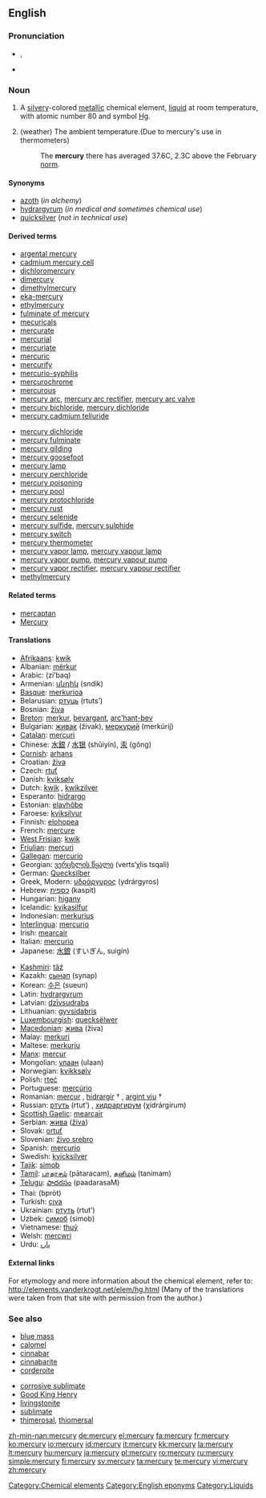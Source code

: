 {{see|Mercury}}
==English==

{{elements|Hg|gold|Au|thallium|Tl}}

===Pronunciation===
* {{a|UK}} {{IPA|/ˈmɜː(ɹ)k.jə.ɹi/}}, {{SAMPA|/"m3:(r)k.j@.ri/}}
* {{audio|en-us-mercury.ogg|Audio (US)}}

===Noun===
{{wikipedia|Mercury (element)}}
{{en-noun|-}}

# A [[silvery]]-colored [[metallic]] chemical element, [[liquid]] at room temperature, with atomic number 80 and symbol [[Hg]].
# {{idiom}} (weather) The ambient temperature.(Due to mercury's use in thermometers)
#: The '''mercury''' there has averaged 37.6C, 2.3C above the February [[norm]].

====Synonyms====
* [[azoth]] (''in alchemy'')
* [[hydrargyrum]] (''in medical and sometimes chemical use'')
* [[quicksilver]] (''not in technical use'')

====Derived terms====
{{top2}}
* [[argental mercury]]
* [[cadmium mercury cell]]
* [[dichloromercury]]
* [[dimercury]]
* [[dimethylmercury]]
* [[eka-mercury]]
* [[ethylmercury]]
* [[fulminate of mercury]]
* [[mecuricals]]
* [[mercurate]]
* [[mercurial]]
* [[mercuriate]]
* [[mercuric]]
* [[mercurify]]
* [[mercurio-syphilis]]
* [[mercurochrome]]
* [[mercurous]]
* [[mercury arc]], [[mercury arc rectifier]], [[mercury arc valve]]
* [[mercury bichloride]], [[mercury dichloride]]
* [[mercury cadmium telluride]]
{{mid2}}
* [[mercury dichloride]]
* [[mercury fulminate]]
* [[mercury gilding]]
* [[mercury goosefoot]]
* [[mercury lamp]]
* [[mercury perchloride]]
* [[mercury poisoning]]
* [[mercury pool]]
* [[mercury protochloride]]
* [[mercury rust]]
* [[mercury selenide]]
* [[mercury sulfide]], [[mercury sulphide]]
* [[mercury switch]]
* [[mercury thermometer]]
* [[mercury vapor lamp]], [[mercury vapour lamp]]
* [[mercury vapor pump]], [[mercury vapour pump]]
* [[mercury vapor rectifier]], [[mercury vapour rectifier]]
* [[methylmercury]]
{{bottom}}

====Related terms====
* [[mercaptan]]
* [[Mercury]]

====Translations====
{{top}}
* [[Afrikaans]]: [[kwik]]
* Albanian: [[mërkur]]
* Arabic: {{Arab|[[زئبق]]}} (zí’baq) {{m}}
* Armenian: [[սնդիկ]] (sndik)
* [[Basque]]: [[merkurioa]]
* Belarusian: [[ртуць]] (rtuts’)
* Bosnian: [[živa]]
* [[Breton]]: [[merkur]], [[bevargant]], [[arc'hant-bev]] {{m}}
* Bulgarian: [[живак]] (živak), [[меркурий]] (merkúrij) {{m}}
* [[Catalan]]: [[mercuri]]
* Chinese: [[水銀]] / [[水银]] (shǔiyín), [[汞]]  (gǒng)
* [[Cornish]]: [[arhans]]
* Croatian: [[živa]]
* Czech: [[rtuť]]
* Danish: [[kviksølv]]
* Dutch: [[kwik]] {{n}}, [[kwikzilver]] {{n}}
* Esperanto: [[hidrargo]]
* Estonian: [[elavhõbe]]
* Faroese: [[kviksilvur]]
* Finnish: [[elohopea]]
* French: [[mercure]] {{m}}
* [[West Frisian]]: [[kwik]] {{n}}
* [[Friulian]]: [[mercuri]]
* [[Gallegan]]: [[mercurio]]
* Georgian: [[ვერცხლის წყალი]] (verts‘χlis tsqali)
* German: [[Quecksilber]] {{m}}
* Greek, Modern: [[υδράργυρος]] (ydrárgyros) {{m}}
* Hebrew: [[כספית]] (kaspit) {{f}}
* Hungarian: [[higany]]
* Icelandic: [[kvikasilfur]]
* Indonesian: [[merkurius]]
* [[Interlingua]]: [[mercurio]]
* Irish: [[mearcair]]
* Italian: [[mercurio]] {{m}}
* Japanese: [[水銀]] (すいぎん, suigín)
{{mid}}
* [[Kashmiri]]: [[tãź]]
* Kazakh: [[сынап]] (synap)
* Korean: [[수은]] (sueun)
* Latin: [[hydrargyrum]] {{n}}
* Latvian: [[dzīvsudrabs]]
* Lithuanian: [[gyvsidabris]] {{m}}
* [[Luxembourgish]]: [[quecksëlwer]]
* [[Macedonian]]: [[жива]] (živa) {{f}}
* Malay: [[merkuri]]
* Maltese: [[merkurju]]
* [[Manx]]: [[mercur]]
* Mongolian: [[улаан]] (ulaan)
* Norwegian: [[kvikksølv]]
* Polish: [[rtęć]] {{f}}
* Portuguese: [[mercúrio]] {{m}}
* Romanian: [[mercur]] {{n}}, [[hidrargir]] † {{n}}, [[argint viu]] †
* Russian: [[ртуть]] (rtut’) {{f}}, [[хидраргирум]] (χidrárgirum) {{m}}
* [[Scottish Gaelic]]: [[mearcair]]
* Serbian: [[жива]] ([[živa]]) {{f}}
* Slovak: [[ortuť]] {{f}}
* Slovenian: [[živo srebro]] {{n}}
* Spanish: [[mercurio]] {{m}}
* Swedish: [[kvicksilver]]
* [[Tajik]]: [[simob]]
* [[Tamil]]: [[பாதரசம்]] (pātaracam), [[தனிமம்]] (tanimam)
* [[Telugu]]: [[పాదరసం]] (paadarasaM)
* Thai: {{Thai|[[ปรอท]]}} (bpròt)
* Turkish: [[cıva]]
* Ukrainian: [[ртуть]] (rtut’)
* Uzbek: [[симоб]] (simob)
* Vietnamese: [[thuỷ]]
* Welsh: [[mercwri]]
* Urdu: [[پارہ]] {{m}}
{{bottom}}

====External links====
For etymology and more information about the chemical element, refer to:
http://elements.vanderkrogt.net/elem/hg.html
(Many of the translations were taken from that site with permission from the author.)

===See also===
{{top2}}
* [[blue mass]]
* [[calomel]]
* [[cinnabar]]
* [[cinnabarite]]
* [[corderoite]]
{{mid2}}
* [[corrosive sublimate]]
* [[Good King Henry]]<!-- the plant ''mercury''-->
* [[livingstonite]]
* [[sublimate]]
* [[thimerosal]], [[thiomersal]]
{{bottom}}

[[Category:Chemical elements]]
[[Category:English eponyms]]
[[Category:Liquids]]

[[zh-min-nan:mercury]]
[[de:mercury]]
[[el:mercury]]
[[fa:mercury]]
[[fr:mercury]]
[[ko:mercury]]
[[io:mercury]]
[[id:mercury]]
[[it:mercury]]
[[kk:mercury]]
[[la:mercury]]
[[lt:mercury]]
[[hu:mercury]]
[[ja:mercury]]
[[pl:mercury]]
[[ro:mercury]]
[[ru:mercury]]
[[simple:mercury]]
[[fi:mercury]]
[[sv:mercury]]
[[ta:mercury]]
[[te:mercury]]
[[vi:mercury]]
[[zh:mercury]]